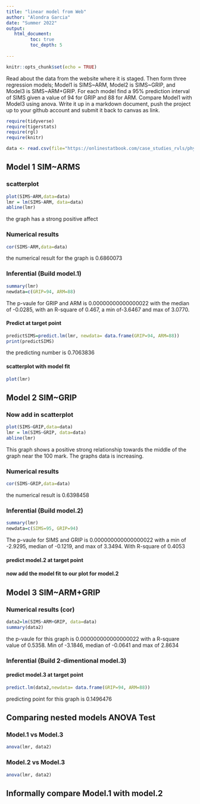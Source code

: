 ```yaml
---
title: "linear model from Web"
author: "Alondra Garcia"
date: "Summer 2022"
output:
   html_document:
         toc: true
         toc_depth: 5
        
---
```


```r
knitr::opts_chunk$set(echo = TRUE)
```

Read about the data from the website where it is staged.  Then form three regression models; Model1 is SIMS~ARM, Model2 is SIMS~GRIP, and Model3 is SIMS~ARM+GRIP. For each model find a 95% prediction interval of SIMS given a value of 94  for GRIP and 88 for ARM. Compare Model1 with Model3 using anova. Write it up in a markdown document, push the project up to your github account and submit it back to canvas as link. 

 


```r
require(tidyverse)
require(tigerstats)
require(rgl)
require(knitr)

```

```r
data <- read.csv(file="https://onlinestatbook.com/case_studies_rvls/physical_strength/data.txt",sep="",header=TRUE)  

```

## Model 1 SIM~ARMS




### scatterplot

```r
plot(SIMS~ARM,data=data)
lmr = lm(SIMS~ARM, data=data)
abline(lmr)
```

the graph has a strong positive affect 

### Numerical results

```r
cor(SIMS~ARM,data=data)
```

the numerical result for the graph is 0.6860073

### Inferential  (Build model.1)

```r
summary(lmr)
newdata=c(GRIP=94, ARM=88)
```

The p-vaule for GRIP and ARM is 0.00000000000000022 with the median of -0.0285, with an R-square of 0.467, a min of-3.6467 and max of 3.0770.

#### Predict at target point

```r
predictSIMS=predict.lm(lmr, newdata= data.frame(GRIP=94, ARM=88))
print(predictSIMS)
```

the predicting number is 0.7063836

#### scatterplot with model fit
  
```r
plot(lmr)
```


## Model 2 SIM~GRIP

### Now add in scatterplot
```r
plot(SIMS~GRIP,data=data)
lmr = lm(SIMS~GRIP, data=data)
abline(lmr)
```

This graph shows a positive strong relationship towards the middle of the graph near the 100 mark. The graphs data is increasing.

### Numerical results 

```r
cor(SIMS~GRIP,data=data)
```

the numerical result is 0.6398458

### Inferential  (Build model.2)
  
```r
summary(lmr)
newdata=c(SIMS=95, GRIP=94)
```

The p-vaule for SIMS and GRIP is 0.000000000000000022 with a min of -2.9295, median of -0.1219, and max of 3.3494. With R-square of 0.4053

#### predict model.2 at target point

#### now add the model fit to our plot for model.2


## Model 3 SIM~ARM+GRIP

### Numerical results (cor)

```r
data2=lm(SIMS~ARM+GRIP, data=data)
summary(data2)
```
  
the p-vaule for this graph is 0.000000000000000022 with a R-square value of 0.5358. Min of -3.1846, median of -0.0641 and max of 2.8634  
  
### Inferential  (Build 2-dimentional model.3)

#### predict model.3 at target point

```r
predict.lm(data2,newdata= data.frame(GRIP=94, ARM=88))
```

predicting point for this graph is 0.1496476

## Comparing nested models ANOVA Test

### Model.1 vs Model.3

```r
anova(lmr, data2)
```

### Model.2 vs Model.3

```r
anova(lmr, data2)
```



## Informally compare Model.1 with model.2

